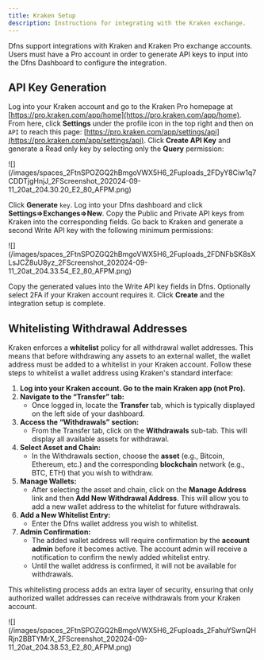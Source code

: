 ```yaml
---
title: Kraken Setup
description: Instructions for integrating with the Kraken exchange.
---
```



Dfns support integrations with Kraken and Kraken Pro exchange accounts.  Users must have a Pro account in order to generate API keys to input into the Dfns Dashboard to configure the integration.

<Youtube videoId="L8YgCRN9wiQ" />


## API Key Generation

Log into your Kraken account and go to the Kraken Pro homepage at [https://pro.kraken.com/app/home](https://pro.kraken.com/app/home).  From here, click **Settings** under the profile icon in the top right and then on `API` to reach this page: [https://pro.kraken.com/app/settings/api](https://pro.kraken.com/app/settings/api).   Click **Create API Key** and generate a Read only key by selecting only the **Query** permission:

<Frame>![](/images/spaces_2FtnSPOZGQ2hBmgoVWX5H6_2Fuploads_2FDyY8Ciw1q7CDDTjgHnjJ_2FScreenshot_202024-09-11_20at_204.30.20_E2_80_AFPM.png)</Frame>

Click **Generate** `key`.  Log into your Dfns dashboard and click **Settings=>Exchanges=>New**. Copy the Public and Private API keys from Kraken into the corresponding fields.  Go back to Kraken and generate a second Write API key with the following minimum permissions:

<Frame>![](/images/spaces_2FtnSPOZGQ2hBmgoVWX5H6_2Fuploads_2FDNFbSK8sXLsJCZ8uU8yz_2FScreenshot_202024-09-11_20at_204.33.54_E2_80_AFPM.png)</Frame>

Copy the generated values into the Write API key fields in Dfns.  Optionally select 2FA if your Kraken account requires it.  Click **Create** and the integration setup is complete.

## Whitelisting Withdrawal Addresses

Kraken enforces a **whitelist** policy for all withdrawal wallet addresses. This means that before withdrawing any assets to an external wallet, the wallet address must be added to a whitelist in your Kraken account.  Follow these steps to whitelist a wallet address using Kraken's standard interface:

1. **Log into your Kraken account.  Go to the main Kraken app (not Pro).**
2. **Navigate to the “Transfer” tab:**
   * Once logged in, locate the **Transfer** tab, which is typically displayed on the left side of your dashboard.
3. **Access the “Withdrawals” section:**
   * From the Transfer tab, click on the **Withdrawals** sub-tab. This will display all available assets for withdrawal.
4. **Select Asset and Chain:**
   * In the Withdrawals section, choose the **asset** (e.g., Bitcoin, Ethereum, etc.) and the corresponding **blockchain** network (e.g., BTC, ETH) that you wish to withdraw.
5. **Manage Wallets:**
   * After selecting the asset and chain, click on the **Manage Address** link and then **Add New Withdrawal Address**. This will allow you to add a new wallet address to the whitelist for future withdrawals.
6. **Add a New Whitelist Entry:**
   * Enter the Dfns wallet address you wish to whitelist.
7. **Admin Confirmation:**
   * The added wallet address will require confirmation by the **account admin** before it becomes active. The account admin will receive a notification to confirm the newly added whitelist entry.
   * Until the wallet address is confirmed, it will not be available for withdrawals.

This whitelisting process adds an extra layer of security, ensuring that only authorized wallet addresses can receive withdrawals from your Kraken account.

<Frame>![](/images/spaces_2FtnSPOZGQ2hBmgoVWX5H6_2Fuploads_2FahuYSwnQHRjn2BBTYMrX_2FScreenshot_202024-09-11_20at_204.38.53_E2_80_AFPM.png)</Frame>
